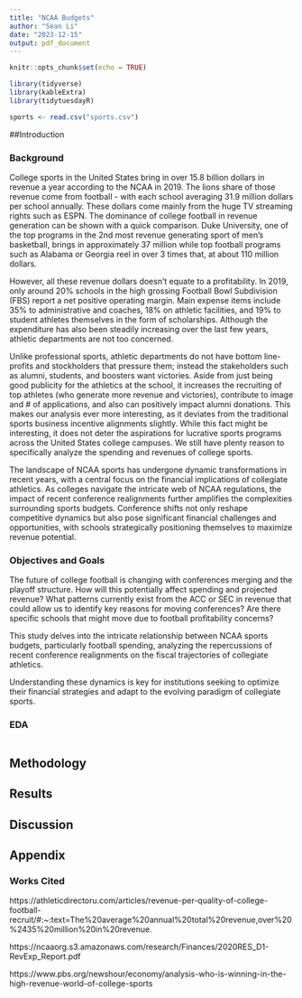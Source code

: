 ```yaml
---
title: "NCAA Budgets"
author: "Sean Li"
date: "2023-12-15"
output: pdf_document
---
```


```r
knitr::opts_chunk$set(echo = TRUE)
```


```r
library(tidyverse)
library(kableExtra)
library(tidytuesdayR)
```

```r
sports <- read.csv("sports.csv")
```



##Introduction

### Background

College sports in the United States bring in over 15.8 billion dollars in revenue a year according to the NCAA in 2019. The lions share of those revenue come from football - with each school averaging 31.9 million dollars per school annually. These dollars come mainly from the huge TV streaming rights such as ESPN. The dominance of college football in revenue generation can be shown with a quick comparison. Duke University, one of the top programs in the 2nd most revenue generating sport of men's basketball, brings in approximately 37 million while top football programs such as Alabama or Georgia reel in over 3 times that, at about 110 million dollars. 

However, all these revenue dollars doesn't equate to a profitability. In 2019, only around 20% schools in the high grossing Football Bowl Subdivision (FBS) report a net positive operating margin. Main expense items include 35% to administrative and coaches, 18% on athletic facilities, and 19% to student athletes themselves in the form of scholarships. Although the expenditure has also been steadily increasing over the last few years, athletic departments are not too concerned. 

Unlike professional sports, athletic departments do not have bottom line-profits and stockholders that pressure them; instead the stakeholders such as alumni, students, and boosters want victories. Aside from just being good publicity for the athletics at the school, it increases the recruiting of top athletes (who generate more revenue and victories), contribute to image and # of applications, and also can positively impact alumni donations. This makes our analysis ever more interesting, as it deviates from the traditional sports business incentive alignments slightly. While this fact might be interesting, it does not deter the aspirations for lucrative sports programs across the United States college campuses. We still have plenty reason to specifically analyze the spending and revenues of college sports.

The landscape of NCAA sports has undergone dynamic transformations in recent years, with a central focus on the financial implications of collegiate athletics. As colleges navigate the intricate web of NCAA regulations, the impact of recent conference realignments further amplifies the complexities surrounding sports budgets. Conference shifts not only reshape competitive dynamics but also pose significant financial challenges and opportunities, with schools strategically positioning themselves to maximize revenue potential. 

### Objectives and Goals

The future of college football is changing with conferences merging and the playoff structure. How will this potentially affect spending and projected revenue? What patterns currently exist from the ACC or SEC in revenue that could allow us to identify key reasons for moving conferences? Are there specific schools that might move due to football profitability concerns? 

This study delves into the intricate relationship between NCAA sports budgets, particularly football spending, analyzing the repercussions of recent conference realignments on the fiscal trajectories of collegiate athletics.

Understanding these dynamics is key for institutions seeking to optimize their financial strategies and adapt to the evolving paradigm of collegiate sports.

### EDA 

```r

```


## Methodology


## Results

## Discussion





## Appendix 

### Works Cited

https://athleticdirectoru.com/articles/revenue-per-quality-of-college-football-recruit/#:~:text=The%20average%20annual%20total%20revenue,over%20%2435%20million%20in%20revenue.

https://ncaaorg.s3.amazonaws.com/research/Finances/2020RES_D1-RevExp_Report.pdf 

https://www.pbs.org/newshour/economy/analysis-who-is-winning-in-the-high-revenue-world-of-college-sports 